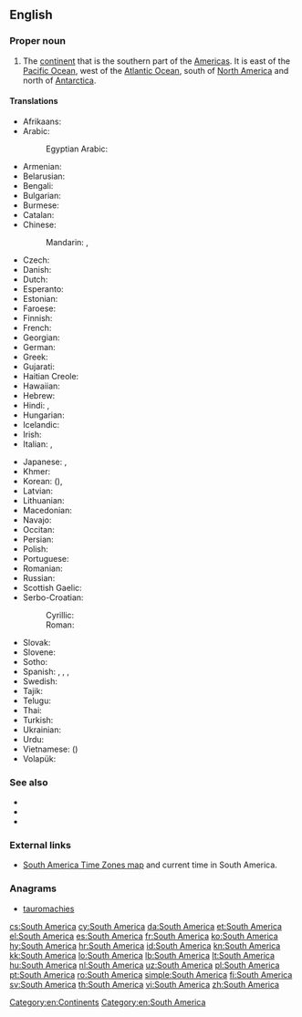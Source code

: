 {{wikipedia}}
==English==

===Proper noun===
{{en-proper noun|head=[[South]] [[America]]}}

# The [[continent]] that is the southern part of the [[Americas]].  It is east of the [[Pacific Ocean]], west of the [[Atlantic Ocean]], south of [[North America]] and north of [[Antarctica]].

====Translations====
{{trans-top|continent that is the southern part of the Americas}}
* Afrikaans: {{t|af|Suid-Amerika}}
* Arabic: {{t|ar|أمريكا الجنوبية|f|tr='amrīka al-janūbíyya|sc=Arab}}
*: Egyptian Arabic: {{t|arz|أمريكا الجنوبية|f|tr=ʔamrika e-ganubeya|sc=Arab}}
* Armenian: {{t|hy|Հարավային Ամերիկա|tr=Haravayin Amerika}}
* Belarusian: {{t|be|Паўднёвая Амерыка|f|tr=Paŭdnjóvaja Améryka|sc=Cyrl}}
* Bengali: {{t+|bn|দক্ষিণ আমেরিকা|sc=Beng}}
* Bulgarian: {{t|bg|Южна Америка|f|tr=Júžna Amérika|sc=Cyrl}}
* Burmese: {{t|my|တောင်အမေရိက|tr=taung-ămeri.ka.|sc=Mymr}}
* Catalan: {{t|ca|Amèrica del Sud|f}}
* Chinese:
*: Mandarin: {{t+|cmn|南美|tr=[[Nán Měi]]|sc=Hani}}, {{t+|cmn|南美洲|tr=[[Nán Měizhōu]]|sc=Hani}}
* Czech: {{t+|cs|Jižní Amerika|f}}
* Danish: {{t+|da|Sydamerika}}
* Dutch: {{t+|nl|Zuid-Amerika|n}}
* Esperanto: {{t|eo|Sudameriko}}
* Estonian: {{t|et|Lõuna-Ameerika}}
* Faroese: {{t|fo|Suðuramerika|n}}
* Finnish: {{t+|fi|Etelä-Amerikka}}
* French: {{t+|fr|Amérique du Sud|f}}
* Georgian: {{t|ka|სამხრეთი ამერიკა|sc=Geor}}
* German: {{t+|de|Südamerika|n}}
* Greek: {{t+|el|Νότια Αμερική|f|tr=Nótia Amerikí}}
* Gujarati: {{t-needed|gu}}
* Haitian Creole: {{t|ht|Amerik disid}}
* Hawaiian: {{t|haw|ʻAmelika Hema}}
* Hebrew: {{t|he|אמריקה הדרומית|sc=Hebr}}
* Hindi: {{t+|hi|दक्षिण अमेरिका|tr=dakṣiṇ amērikā|sc=Deva}}, {{t|hi|दक्षिण अमरीका|tr=dakṣiṇ amērikā|sc=Deva}}
* Hungarian: {{t+|hu|Dél-Amerika}}
* Icelandic: {{t+|is|Suður-Ameríka|f}}
* Irish: {{t|ga|Meiriceá Theas|m}}
* Italian: {{t|it|Sudamerica|f}}, {{t|it|America del sud|f}}
{{trans-mid}}
* Japanese: {{t+|ja|南アメリカ|tr=Minami-Amerika}}, {{t+|ja|南米|tr=なんべい, Nan-Bei}}
* Khmer: {{t|km|ទ្វីបអាមេរិកខាងត្បូង|tr=tviip aameirik kʰaang tboong|sc=Khmr}}
* Korean: {{t+|ko|남미|tr=Nammi|sc=Kore}} ({{t+|ko|南美|sc=Kore}}), {{t|ko|남아메리카|tr=Nam-Amerika|sc=Kore}}
* Latvian: {{t+|lv|Dienvidamerika|f}}
* Lithuanian: {{t+|lt|Pietų Amerika}}
* Macedonian: {{t|mk|Јужна Америка|f|tr=Júžna Amérika}}
* Navajo: {{t|nv|Shádiʼááhjí Kéyah dah siʼánígíí}}
* Occitan: {{t+|oc|America del Sud|f}}
* Persian: {{t|fa|آمریکای جنوبی|tr=Âmrikâ-ye Janubi}}
* Polish: {{t+|pl|Ameryka Południowa}}
* Portuguese: {{t+|pt|América do Sul|f}}
* Romanian: {{t+|ro|America de Sud|f}}
* Russian: {{t+|ru|Южная Америка|f|tr=Júžnaja Amérika}}
* Scottish Gaelic: {{t|gd|Aimeireaga-a-Deas|f}}
* Serbo-Croatian:
*: Cyrillic: {{t|sh|Јужна Америка|f|sc=Cyrl}}
*: Roman: {{t+|sh|Južna Amerika|f}}
* Slovak: {{t|sk|Južná Amerika|f}}
* Slovene: {{t|sl|Južna Amerika|f}}
* Sotho: {{t|st|Amerika Borwa}}
* Spanish: {{t+|es|América del Sur|f}}, {{t+|es|Sudamérica|f}}, {{t+|es|Suramérica|f}}, {{t|es|América Meridional|f}}
* Swedish: {{t+|sv|Sydamerika|n}}
* Tajik: {{t|tg|Амрикои Ҷанубӣ|tr=Amriko-yi Janubī|sc=Cyrl}}
* Telugu: {{t+|te|దక్షిణ అమెరికా|tr=dakṣiṇa amerikā}}
* Thai: {{t|th|อเมริกาใต้|tr=àmayrígaa-dtâi|sc=Thai}}
* Turkish: {{t+|tr|Güney Amerika}}
* Ukrainian: {{t|uk|Південна Америка|f|tr=Pivdénna Améryka|sc=Cyrl}}
* Urdu: {{t|ur|جنوبی امریکہ}}
* Vietnamese: {{t+|vi|Nam Mỹ}} ({{t|vi|南美}})
* Volapük: {{t+|vo|Sulüda-Merop}}
{{trans-bottom}}

===See also===
* {{list:continents/en}}
* {{list:countries of South America/en}}
* {{list:territories of South America/en}}

===External links===
* [http://www.worldtimezone.com/time-south-america24.php South America Time Zones map] and current time in South America.

===Anagrams===
* [[tauromachies#English|tauromachies]]

[[Category:en:Continents]]
[[Category:en:South America]]

[[cs:South America]]
[[cy:South America]]
[[da:South America]]
[[et:South America]]
[[el:South America]]
[[es:South America]]
[[fr:South America]]
[[ko:South America]]
[[hy:South America]]
[[hr:South America]]
[[id:South America]]
[[kn:South America]]
[[kk:South America]]
[[lo:South America]]
[[lb:South America]]
[[lt:South America]]
[[hu:South America]]
[[nl:South America]]
[[uz:South America]]
[[pl:South America]]
[[pt:South America]]
[[ro:South America]]
[[simple:South America]]
[[fi:South America]]
[[sv:South America]]
[[th:South America]]
[[vi:South America]]
[[zh:South America]]
